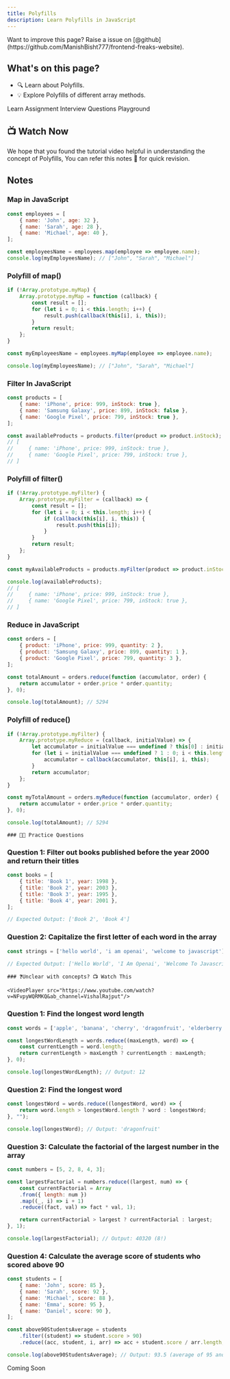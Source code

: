 ```yaml
---
title: Polyfills
description: Learn Polyfills in JavaScript
---
```


<Callout>
Want to improve this page? Raise a issue on [@github](https://github.com/ManishBisht777/frontend-freaks-website).
</Callout>

## What's on this page?

- 🔍 Learn about Polyfills.
- 💡 Explore Polyfills of different array methods.

<Tabs defaultValue="learn">

<TabsList>
  <TabsTrigger value="learn">Learn</TabsTrigger>
  <TabsTrigger value="assignment">Assignment</TabsTrigger>
  <TabsTrigger value="interview">Interview Questions</TabsTrigger>
  <TabsTrigger value="playground">Playground</TabsTrigger>  
</TabsList>


<TabsContent value="learn">

 ## 📺 Watch Now

<VideoPlayer src="https://www.youtube.com/watch?v=NFvpyWQRMKQ&ab_channel=VishalRajput"/>

<Callout type="info">
    We hope that you found the tutorial video helpful in understanding the concept of Polyfills, You can refer this notes 📝 for quick revision.
</Callout>

## Notes

### Map in JavaScript

```javascript
const employees = [
    { name: 'John', age: 32 },
    { name: 'Sarah', age: 28 },
    { name: 'Michael', age: 40 },
];

const employeesName = employees.map(employee => employee.name);
console.log(myEmployeesName); // ["John", "Sarah", "Michael"]
```

### Polyfill of map()

```javascript
if (!Array.prototype.myMap) {
    Array.prototype.myMap = function (callback) {
        const result = [];
        for (let i = 0; i < this.length; i++) {
            result.push(callback(this[i], i, this));
        }
        return result;
    };
}

const myEmployeesName = employees.myMap(employee => employee.name);

console.log(myEmployeesName); // ["John", "Sarah", "Michael"]
```

### Filter In JavaScript

```javascript
const products = [
    { name: 'iPhone', price: 999, inStock: true },
    { name: 'Samsung Galaxy', price: 899, inStock: false },
    { name: 'Google Pixel', price: 799, inStock: true },
];

const availableProducts = products.filter(product => product.inStock);
// [
//     { name: 'iPhone', price: 999, inStock: true },
//     { name: 'Google Pixel', price: 799, inStock: true },
// ]
```

### Polyfill of filter()

```javascript
if (!Array.prototype.myFilter) {
    Array.prototype.myFilter = (callback) => {
        const result = [];
        for (let i = 0; i < this.length; i++) {
            if (callback(this[i], i, this)) {
                result.push(this[i]);
            }
        }
        return result;
    };
}

const myAvailableProducts = products.myFilter(product => product.inStock);

console.log(availableProducts); 
// [
//     { name: 'iPhone', price: 999, inStock: true },
//     { name: 'Google Pixel', price: 799, inStock: true },
// ]
```

### Reduce in JavaScript

```javascript
const orders = [
    { product: 'iPhone', price: 999, quantity: 2 },
    { product: 'Samsung Galaxy', price: 899, quantity: 1 },
    { product: 'Google Pixel', price: 799, quantity: 3 },
];

const totalAmount = orders.reduce(function (accumulator, order) {
    return accumulator + order.price * order.quantity;
}, 0);

console.log(totalAmount); // 5294
```

### Polyfill of reduce()

```javascript
if (!Array.prototype.myFilter) {
    Array.prototype.myReduce = (callback, initialValue) => {
        let accumulator = initialValue === undefined ? this[0] : initialValue;
        for (let i = initialValue === undefined ? 1 : 0; i < this.length; i++) {
            accumulator = callback(accumulator, this[i], i, this);
        }
        return accumulator;
    };
}

const myTotalAmount = orders.myReduce(function (accumulator, order) {
    return accumulator + order.price * order.quantity;
}, 0);

console.log(totalAmount); // 5294
```


</TabsContent>

<TabsContent value="assignment">
    
    ### 📌🔨 Practice Questions

### Question 1: Filter out books published before the year 2000 and return their titles

```javascript
const books = [
    { title: 'Book 1', year: 1998 },
    { title: 'Book 2', year: 2003 },
    { title: 'Book 3', year: 1995 },
    { title: 'Book 4', year: 2001 },
];

// Expected Output: ['Book 2', 'Book 4']
```

### Question 2: Capitalize the first letter of each word in the array

```javascript
const strings = ['hello world', 'i am openai', 'welcome to javascript'];

// Expected Output: ['Hello World', 'I Am Openai', 'Welcome To Javascript']
```

   
    ### ❓Unclear with concepts? 📺 Watch This

    <VideoPlayer src="https://www.youtube.com/watch?v=NFvpyWQRMKQ&ab_channel=VishalRajput"/>


    
</TabsContent>

<TabsContent value="interview">
    
    
### Question 1: Find the longest word length

```javascript
const words = ['apple', 'banana', 'cherry', 'dragonfruit', 'elderberry'];

const longestWordLength = words.reduce((maxLength, word) => {
    const currentLength = word.length;
    return currentLength > maxLength ? currentLength : maxLength;
}, 0);

console.log(longestWordLength); // Output: 12
```

### Question 2: Find the longest word

```javascript
const longestWord = words.reduce((longestWord, word) => {
    return word.length > longestWord.length ? word : longestWord;
}, "");

console.log(longestWord); // Output: 'dragonfruit'
```

### Question 3: Calculate the factorial of the largest number in the array

```javascript
const numbers = [5, 2, 8, 4, 3];

const largestFactorial = numbers.reduce((largest, num) => {
    const currentFactorial = Array
    .from({ length: num })
    .map((_, i) => i + 1)
    .reduce((fact, val) => fact * val, 1);

    return currentFactorial > largest ? currentFactorial : largest;
}, 1);

console.log(largestFactorial); // Output: 40320 (8!)
```

### Question 4: Calculate the average score of students who scored above 90

```javascript
const students = [
    { name: 'John', score: 85 },
    { name: 'Sarah', score: 92 },
    { name: 'Michael', score: 88 },
    { name: 'Emma', score: 95 },
    { name: 'Daniel', score: 90 },
];

const above90StudentsAverage = students
    .filter((student) => student.score > 90)
    .reduce((acc, student, i, arr) => acc + student.score / arr.length, 0);

console.log(above90StudentsAverage); // Output: 93.5 (average of 95 and 92)
```

</TabsContent>

<TabsContent value="playground">
    Coming Soon
</TabsContent>

</Tabs>